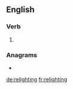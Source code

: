 ==English==

===Verb===
{{head|en|present participle}}

# {{present participle of|relight|lang=en|nocat=1}}

===Anagrams===
* {{l|en|lightering}}

[[de:relighting]]
[[fr:relighting]]